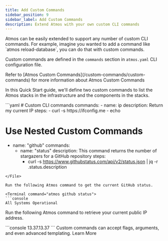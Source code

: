 ```yaml
---
title: Add Custom Commands
sidebar_position: 9
sidebar_label: Add Custom Commands
description: Extend Atmos with your own custom CLI commands
---
```


<Intro>
Atmos can be easily extended to support any number of custom CLI commands. For example, imagine you wanted to add a command
like `atmos reload-database`, you can do that with custom commands.
</Intro>

Custom commands are defined in the `commands` section in `atmos.yaml` CLI configuration file.

<Note title="TIP">
Refer to [Atmos Custom Commands](/custom-commands/custom-commands) for more information about Atmos Custom Commands
</Note>

In this Quick Start guide, we'll define two custom commands to list the Atmos stacks in the infrastructure and the components in the stacks.

<File title="atmos.yaml">
```yaml
# Custom CLI commands
commands:
- name: ip
  description: Return my current IP
  steps:
    - curl -s https://ifconfig.me
    - echo

# Use Nested Custom Commands
- name: "github"
  commands:
  - name: "status"
    description: This command returns the number of stargazers for a GitHub repository
    steps:
      - curl -s https://www.githubstatus.com/api/v2/status.json | jq -r .status.description
```
</File>

Run the following Atmos command to get the current GitHub status.

<Terminal command="atmos github status">
```console
All Systems Operational
```
</Terminal>

Run the following Atmos command to retrieve your current public IP address.

<Terminal command="atmos ip">
```console
13.37.13.37
```
</Terminal>

<ActionCard title="Want to go deeper on this topic?">
    Custom commands can accept flags, arguments, and even advanced templating.
    <PrimaryCTA to="/custom-commands/custom-commands">Learn More</PrimaryCTA>
</ActionCard>
